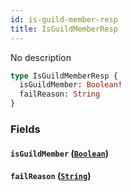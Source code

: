 ```yaml
---
id: is-guild-member-resp
title: IsGuildMemberResp
---
```



No description

```graphql
type IsGuildMemberResp {
  isGuildMember: Boolean!
  failReason: String
}
```


### Fields

#### `isGuildMember` ([`Boolean`](../../references/scalars/boolean))




#### `failReason` ([`String`](../../references/scalars/string))






